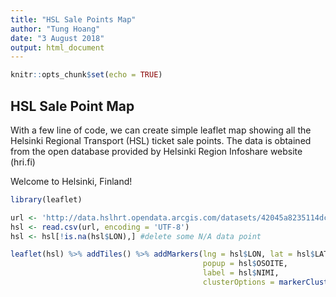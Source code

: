 ---
title: "HSL Sale Points Map"
author: "Tung Hoang"
date: "3 August 2018"
output: html_document
---

```{r setup, include=FALSE}
knitr::opts_chunk$set(echo = TRUE)
```

## HSL Sale Point Map

With a few line of code, we can create simple leaflet map showing all the Helsinki Regional Transport (HSL) ticket sale points. The data is obtained from the open database provided by Helsinki Region Infoshare website (hri.fi)

Welcome to Helsinki, Finland!


```{r warning=FALSE}
library(leaflet)

url <- 'http://data.hslhrt.opendata.arcgis.com/datasets/42045a8235114dc8bf417df0a1a89edd_0.csv'
hsl <- read.csv(url, encoding = 'UTF-8')
hsl <- hsl[!is.na(hsl$LON),] #delete some N/A data point

leaflet(hsl) %>% addTiles() %>% addMarkers(lng = hsl$LON, lat = hsl$LAT, 
                                           popup = hsl$OSOITE, 
                                           label = hsl$NIMI,
                                           clusterOptions = markerClusterOptions())

```

